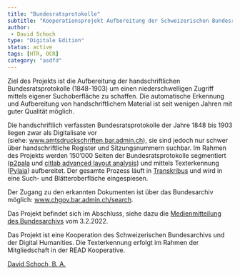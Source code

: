 ```yaml
---
title: "Bundesratsprotokolle"
subtitle: "Kooperationsprojekt Aufbereitung der Schweizerischen Bundesratsprotokolle"
author: 
 - David Schoch
type: "Digitale Edition"
status: active
tags: [HTR, OCR]
category: "asdfd"
---
```


Ziel des Projekts ist die Aufbereitung der handschriftlichen Bundesratsprotokolle (1848-1903) um einen niederschwelligen Zugriff mittels eigener Suchoberfläche zu schaffen. Die automatische Erkennung und Aufbereitung von handschriftlichem Material ist seit wenigen Jahren mit guter Qualität möglich.

Die handschriftlich verfassten Bundesratsprotokolle der Jahre 1848 bis 1903 liegen zwar als Digitalisate vor (siehe: [www.amtsdruckschriften.bar.admin.ch](https://www.amtsdruckschriften.bar.admin.ch/)), sie sind jedoch nur schwer über handschriftliche Register und Sitzungsnummern suchbar. Im Rahmen des Projekts werden 150'000 Seiten der Bundesratsprotokolle segmentiert ([p2pala](https://github.com/lquirosd/P2PaLA/) und [citlab advanced layout analysis](https://github.com/CITlabRostock)) und mittels Texterkennung ([Pylaia](https://github.com/jpuigcerver/PyLaia)) aufbereitet. Der gesamte Prozess läuft in [Transkribus](https://transkribus.eu/Transkribus/) und wird in eine Such- und Blätteroberfläche eingespiesen.

Der Zugang zu den erkannten Dokumenten ist über das Bundesarchiv möglich: [www.chgov.bar.admin.ch/search](https://www.chgov.bar.admin.ch/search).

Das Projekt befindet sich im Abschluss, siehe dazu die [Medienmitteilung des Bundesarchivs](https://www.bar.admin.ch/bar/de/home/ueber-uns/Medienmitteilungen.msg-id-87028.html) vom 3.2.2022.

Das Projekt ist eine Kooperation des Schweizerischen Bundesarchivs und der Digital Humanities. Die Texterkennung erfolgt im Rahmen der Mitgliedschaft in der READ Kooperative.

[David Schoch, B. A.](https://www.dh.unibe.ch/forschung/digitale_editionen/aufbereitung_bundesratsprotokolle/index_ger.html#)

[ ](https://www.dh.unibe.ch/forschung/digitale_editionen/aufbereitung_bundesratsprotokolle/index_ger.html#gallery-modal_e1379253)

[ ](https://www.dh.unibe.ch/forschung/digitale_editionen/aufbereitung_bundesratsprotokolle/index_ger.html#gallery-modal_e1379253)[ ](https://readcoop.eu/)